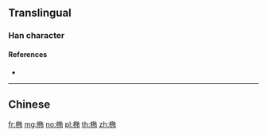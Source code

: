 {{character info/new}}
{{also|橢}}
==Translingual==

===Han character===
{{Han char|rn=75|rad=木|as=08|sn=12|four=|canj=DNLB,XDNLB|ids=⿰木陏}}

====References====
* {{Han ref|kx=0542.191|hdz=21240.090|uh=692D|ud=26925}}

----

==Chinese==
{{zh-see|橢}}

[[fr:椭]]
[[mg:椭]]
[[no:椭]]
[[pl:椭]]
[[th:椭]]
[[zh:椭]]